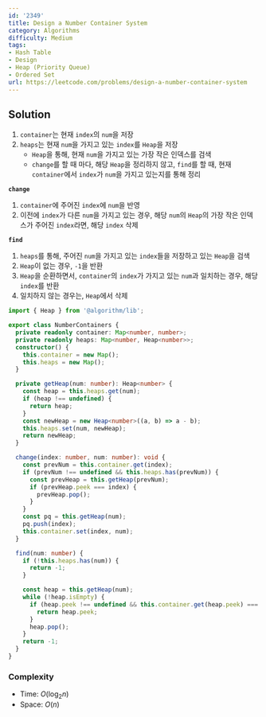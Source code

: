 ```yaml
---
id: '2349'
title: Design a Number Container System
category: Algorithms
difficulty: Medium
tags:
- Hash Table
- Design
- Heap (Priority Queue)
- Ordered Set
url: https://leetcode.com/problems/design-a-number-container-system
---
```


## Solution

1. `container`는 현재 `index`의 `num`을 저장
2. `heaps`는 현재 `num`을 가지고 있는 `index`를 `Heap`을 저장
   - `Heap`을 통해, 현재 `num`을 가지고 있는 가장 작은 인덱스를 검색
   - `change`를 할 때 마다, 해당 `Heap`을 정리하지 않고, `find`를 할 때,
     현재 `container`에서 `index`가 `num`을 가지고 있는지를 통해 정리

**`change`**

1. `container`에 주어진 `index`에 `num`을 반영
2. 이전에 `index`가 다른 `num`을 가지고 있는 경우, 해당 `num`의 `Heap`의 가장 작은 인덱스가 주어진 `index`라면, 해당 `index` 삭제

**`find`**

1. `heaps`를 통해, 주어진 `num`을 가지고 있는 `index`들을 저장하고 있는 `Heap`을 검색
2. `Heap`이 없는 경우, `-1`을 반환
3. `Heap`을 순환하면서, `container`의 `index`가 가지고 있는 `num`과 일치하는 경우, 해당 `index`를 반환
4. 일치하지 않는 경우는, `Heap`에서 삭제

```typescript filename="solution.ts" copy
import { Heap } from '@algorithm/lib';

export class NumberContainers {
  private readonly container: Map<number, number>;
  private readonly heaps: Map<number, Heap<number>>;
  constructor() {
    this.container = new Map();
    this.heaps = new Map();
  }

  private getHeap(num: number): Heap<number> {
    const heap = this.heaps.get(num);
    if (heap !== undefined) {
      return heap;
    }
    const newHeap = new Heap<number>((a, b) => a - b);
    this.heaps.set(num, newHeap);
    return newHeap;
  }

  change(index: number, num: number): void {
    const prevNum = this.container.get(index);
    if (prevNum !== undefined && this.heaps.has(prevNum)) {
      const prevHeap = this.getHeap(prevNum);
      if (prevHeap.peek === index) {
        prevHeap.pop();
      }
    }
    const pq = this.getHeap(num);
    pq.push(index);
    this.container.set(index, num);
  }

  find(num: number) {
    if (!this.heaps.has(num)) {
      return -1;
    }

    const heap = this.getHeap(num);
    while (!heap.isEmpty) {
      if (heap.peek !== undefined && this.container.get(heap.peek) === num) {
        return heap.peek;
      }
      heap.pop();
    }
    return -1;
  }
}
```

### Complexity

- Time: $O(\log_2 n)$
- Space: $O(n)$

